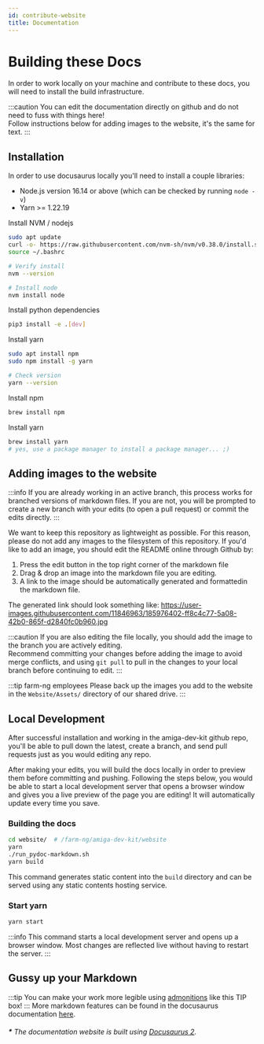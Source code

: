 ```yaml
---
id: contribute-website
title: Documentation
---
```


# Building these Docs
In order to work locally on your machine and contribute to these docs, you will need to install the build infrastructure.

:::caution
You can edit the documentation directly on github and do not need to fuss with things here!  
Follow instructions below for adding images to the website, it's the same for text.
:::

## Installation

In order to use docusaurus locally you'll need to install a couple libraries:
- Node.js version 16.14 or above (which can be checked by running `node -v`)
- Yarn >= 1.22.19


<Tabs>
<TabItem value="linux" label="Linux" default>
Install NVM / nodejs

```bash
sudo apt update
curl -o- https://raw.githubusercontent.com/nvm-sh/nvm/v0.38.0/install.sh | bash
source ~/.bashrc

# Verify install
nvm --version

# Install node
nvm install node
```

Install python dependencies

```bash
pip3 install -e .[dev]
```

Install yarn

```bash
sudo apt install npm
sudo npm install -g yarn

# Check version
yarn --version
```

</TabItem>
<TabItem value="macos" label="MacOs">
Install npm

```bash
brew install npm
```

Install yarn

```bash
brew install yarn
# yes, use a package manager to install a package manager... ;)
```
</TabItem>
</Tabs>



## Adding images to the website

:::info
If you are already working in an active branch, this process works for branched versions of markdown files.
If you are not, you will be prompted to create a new branch with your edits (to open a pull request) or commit the edits directly.
:::

We want to keep this repository as lightweight as possible.
For this reason, please do not add any images to the filesystem of this repository.
If you'd like to add an image, you should edit the README
online through Github by:

1. Press the edit button in the top right corner of the markdown file
2. Drag & drop an image into the markdown file you are editing.
3. A link to the image should be automatically generated and formattedin the markdown file.

The generated link should look something like: https://user-images.githubusercontent.com/11846963/185976402-ff8c4c77-5a08-42b0-865f-d2840fc0b960.jpg

:::caution
If you are also editing the file locally, you should add the image to the branch you are actively editing.  
Recommend committing your changes before adding the image to avoid merge conflicts, and using `git pull` to pull in the changes to your local branch before continuing to edit.
::: 

:::tip farm-ng employees
Please back up the images you add to the website in the `Website/Assets/` directory of our shared drive.
:::

## Local Development
After successful installation and working in the amiga-dev-kit github repo, you'll be able to pull down the latest, create a branch, and send pull requests just as you would editing any repo.  

After making your edits, you will build the docs locally in order to preview them before committing and pushing.  Following the steps below, 
you would be able to start a local development server that opens a browser window and gives you a live preview of the page you are editing!  It will automatically update every time you save. 


### Building the docs
```bash
cd website/  # /farm-ng/amiga-dev-kit/website
yarn
./run_pydoc-markdown.sh
yarn build
```

This command generates static content into the `build` directory and can be served using any static contents hosting service.  

### Start yarn

```bash
yarn start
```

:::info
This command starts a local development server and opens up a browser window.
Most changes are reflected live without having to restart the server.
:::

## Gussy up your Markdown
:::tip 
You can make your work more legible using [admonitions](https://docusaurus.io/docs/markdown-features/admonitions) like this TIP box!
:::
More markdown features can be found in the docusaurus documentation [here](https://docusaurus.io/docs/markdown-features).


###### **\*** The documentation website is built using [Docusaurus 2](https://docusaurus.io/).
